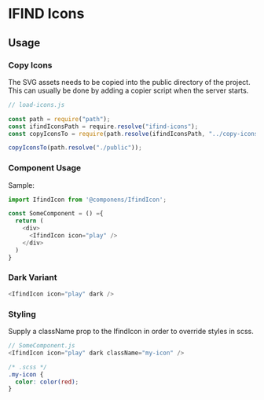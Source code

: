
# IFIND Icons

## Usage

### Copy Icons

The SVG assets needs to be copied into the public directory of the project.
This can usually be done by adding a copier script when the server starts.

```js
// load-icons.js

const path = require("path");
const ifindIconsPath = require.resolve("ifind-icons");
const copyIconsTo = require(path.resolve(ifindIconsPath, "../copy-icons-to"));

copyIconsTo(path.resolve("./public"));
```

### Component Usage

Sample:

```js
import IfindIcon from '@componens/IfindIcon';

const SomeComponent = () ={
  return (
    <div>
      <IfindIcon icon="play" />
    </div>
  )
}
```

### Dark Variant

```js
<IfindIcon icon="play" dark />
```

### Styling

Supply a className prop to the IfindIcon in order to override styles in scss.

```js
// SomeComponent.js
<IfindIcon icon="play" dark className="my-icon" />
```

```css
/* .scss */
.my-icon {
  color: color(red);
}
```
